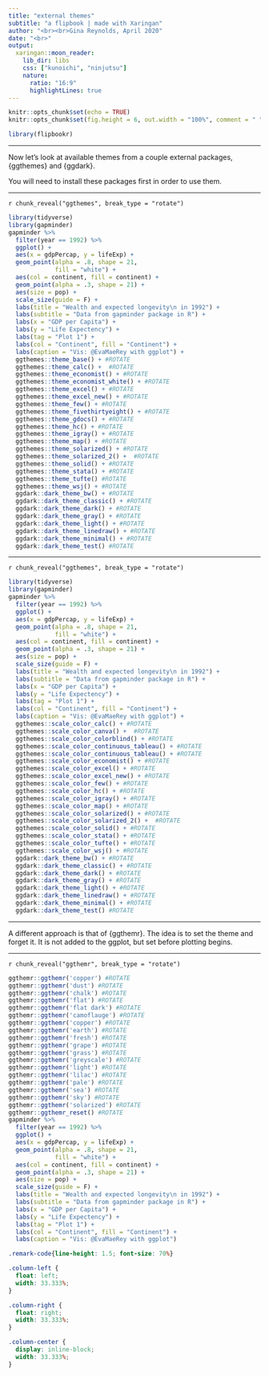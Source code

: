 ```yaml
---
title: "external themes"
subtitle: "a flipbook | made with Xaringan"
author: "<br><br>Gina Reynolds, April 2020"
date: "<br>"
output:
  xaringan::moon_reader:
    lib_dir: libs
    css: ["kunoichi", "ninjutsu"]
    nature:
      ratio: "16:9"
      highlightLines: true
---
```


```r
knitr::opts_chunk$set(echo = TRUE)
knitr::opts_chunk$set(fig.height = 6, out.width = "100%", comment = " ", cache = F, message = F, warning = F, dpi = 300)

library(flipbookr)
```


---

Now let's look at available themes from a couple external packages, {ggthemes} and {ggdark}. 

You will need to install these packages first in order to use them.  


---

`r chunk_reveal("ggthemes", break_type = "rotate")`

```r
library(tidyverse)
library(gapminder)
gapminder %>%
  filter(year == 1992) %>%
  ggplot() +
  aes(x = gdpPercap, y = lifeExp) +
  geom_point(alpha = .8, shape = 21, 
             fill = "white") +
  aes(col = continent, fill = continent) +
  geom_point(alpha = .3, shape = 21) +
  aes(size = pop) +
  scale_size(guide = F) +
  labs(title = "Wealth and expected longevity\n in 1992") +
  labs(subtitle = "Data from gapminder package in R") +
  labs(x = "GDP per Capita") +
  labs(y = "Life Expectency") +
  labs(tag = "Plot 1") +
  labs(col = "Continent", fill = "Continent") +
  labs(caption = "Vis: @EvaMaeRey with ggplot") + 
  ggthemes::theme_base() + #ROTATE
  ggthemes::theme_calc() +  #ROTATE
  ggthemes::theme_economist() + #ROTATE
  ggthemes::theme_economist_white() + #ROTATE
  ggthemes::theme_excel() + #ROTATE
  ggthemes::theme_excel_new() + #ROTATE
  ggthemes::theme_few() + #ROTATE
  ggthemes::theme_fivethirtyeight() + #ROTATE
  ggthemes::theme_gdocs() + #ROTATE
  ggthemes::theme_hc() + #ROTATE
  ggthemes::theme_igray() + #ROTATE
  ggthemes::theme_map() + #ROTATE
  ggthemes::theme_solarized() + #ROTATE
  ggthemes::theme_solarized_2() +  #ROTATE
  ggthemes::theme_solid() + #ROTATE
  ggthemes::theme_stata() + #ROTATE
  ggthemes::theme_tufte() #ROTATE
  ggthemes::theme_wsj() + #ROTATE
  ggdark::dark_theme_bw() + #ROTATE
  ggdark::dark_theme_classic() + #ROTATE
  ggdark::dark_theme_dark() + #ROTATE
  ggdark::dark_theme_gray() + #ROTATE
  ggdark::dark_theme_light() + #ROTATE
  ggdark::dark_theme_linedraw() + #ROTATE
  ggdark::dark_theme_minimal() + #ROTATE
  ggdark::dark_theme_test() #ROTATE
```


---

`r chunk_reveal("ggthemes", break_type = "rotate")`

```r
library(tidyverse)
library(gapminder)
gapminder %>%
  filter(year == 1992) %>%
  ggplot() +
  aes(x = gdpPercap, y = lifeExp) +
  geom_point(alpha = .8, shape = 21, 
             fill = "white") +
  aes(col = continent, fill = continent) +
  geom_point(alpha = .3, shape = 21) +
  aes(size = pop) +
  scale_size(guide = F) +
  labs(title = "Wealth and expected longevity\n in 1992") +
  labs(subtitle = "Data from gapminder package in R") +
  labs(x = "GDP per Capita") +
  labs(y = "Life Expectency") +
  labs(tag = "Plot 1") +
  labs(col = "Continent", fill = "Continent") +
  labs(caption = "Vis: @EvaMaeRey with ggplot") + 
  ggthemes::scale_color_calc() + #ROTATE
  ggthemes::scale_color_canva() +  #ROTATE
  ggthemes::scale_color_colorblind() + #ROTATE
  ggthemes::scale_color_continuous_tableau() + #ROTATE
  ggthemes::scale_color_continuous_tableau() + #ROTATE
  ggthemes::scale_color_economist() + #ROTATE
  ggthemes::scale_color_excel() + #ROTATE
  ggthemes::scale_color_excel_new() + #ROTATE
  ggthemes::scale_color_few() + #ROTATE
  ggthemes::scale_color_hc() + #ROTATE
  ggthemes::scale_color_igray() + #ROTATE
  ggthemes::scale_color_map() + #ROTATE
  ggthemes::scale_color_solarized() + #ROTATE
  ggthemes::scale_color_solarized_2() +  #ROTATE
  ggthemes::scale_color_solid() + #ROTATE
  ggthemes::scale_color_stata() + #ROTATE
  ggthemes::scale_color_tufte() + #ROTATE
  ggthemes::scale_color_wsj() + #ROTATE
  ggdark::dark_theme_bw() + #ROTATE
  ggdark::dark_theme_classic() + #ROTATE
  ggdark::dark_theme_dark() + #ROTATE
  ggdark::dark_theme_gray() + #ROTATE
  ggdark::dark_theme_light() + #ROTATE
  ggdark::dark_theme_linedraw() + #ROTATE
  ggdark::dark_theme_minimal() + #ROTATE
  ggdark::dark_theme_test() #ROTATE
```



---



A different approach is that of {ggthemr}.  The idea is to set the theme and forget it.   It is not added to the ggplot, but set before plotting begins. 

---

`r chunk_reveal("ggthemr", break_type = "rotate")`

```r
ggthemr::ggthemr('copper') #ROTATE
ggthemr::ggthemr('dust') #ROTATE
ggthemr::ggthemr('chalk') #ROTATE
ggthemr::ggthemr('flat') #ROTATE
ggthemr::ggthemr('flat dark') #ROTATE
ggthemr::ggthemr('camoflauge') #ROTATE
ggthemr::ggthemr('copper') #ROTATE
ggthemr::ggthemr('earth') #ROTATE
ggthemr::ggthemr('fresh') #ROTATE
ggthemr::ggthemr('grape') #ROTATE
ggthemr::ggthemr('grass') #ROTATE
ggthemr::ggthemr('greyscale') #ROTATE
ggthemr::ggthemr('light') #ROTATE
ggthemr::ggthemr('lilac') #ROTATE
ggthemr::ggthemr('pale') #ROTATE
ggthemr::ggthemr('sea') #ROTATE
ggthemr::ggthemr('sky') #ROTATE
ggthemr::ggthemr('solarized') #ROTATE
ggthemr::ggthemr_reset() #ROTATE
gapminder %>%
  filter(year == 1992) %>%
  ggplot() +
  aes(x = gdpPercap, y = lifeExp) +
  geom_point(alpha = .8, shape = 21, 
             fill = "white") +
  aes(col = continent, fill = continent) +
  geom_point(alpha = .3, shape = 21) +
  aes(size = pop) +
  scale_size(guide = F) +
  labs(title = "Wealth and expected longevity\n in 1992") +
  labs(subtitle = "Data from gapminder package in R") +
  labs(x = "GDP per Capita") +
  labs(y = "Life Expectency") +
  labs(tag = "Plot 1") +
  labs(col = "Continent", fill = "Continent") +
  labs(caption = "Vis: @EvaMaeRey with ggplot") 
```







```css
.remark-code{line-height: 1.5; font-size: 70%}

.column-left {
  float: left;
  width: 33.333%;
}

.column-right {
  float: right;
  width: 33.333%;
}

.column-center {
  display: inline-block;
  width: 33.333%;
}
```


